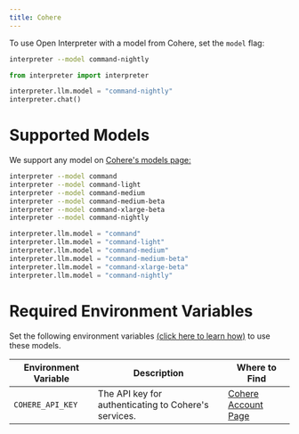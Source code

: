 ```yaml
---
title: Cohere
---
```


To use Open Interpreter with a model from Cohere, set the `model` flag:

<CodeGroup>

```bash Terminal
interpreter --model command-nightly
```

```python Python
from interpreter import interpreter

interpreter.llm.model = "command-nightly"
interpreter.chat()
```

</CodeGroup>

# Supported Models

We support any model on [Cohere's models page:](https://www.cohere.ai/models)

<CodeGroup>

```bash Terminal
interpreter --model command
interpreter --model command-light
interpreter --model command-medium
interpreter --model command-medium-beta
interpreter --model command-xlarge-beta
interpreter --model command-nightly
```

```python Python
interpreter.llm.model = "command"
interpreter.llm.model = "command-light"
interpreter.llm.model = "command-medium"
interpreter.llm.model = "command-medium-beta"
interpreter.llm.model = "command-xlarge-beta"
interpreter.llm.model = "command-nightly"
```

</CodeGroup>

# Required Environment Variables

Set the following environment variables [(click here to learn how)](https://chat.openai.com/share/1062cdd8-62a1-4aa8-8ec9-eca45645971a) to use these models.

| Environment Variable  | Description  | Where to Find  |
| --------------------- | ------------ | -------------- |
| `COHERE_API_KEY`       | The API key for authenticating to Cohere's services. | [Cohere Account Page](https://app.cohere.ai/login) |